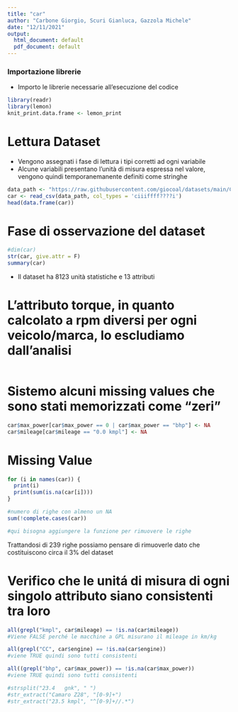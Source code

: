 ```yaml
---
title: "car"
author: "Carbone Giorgio, Scuri Gianluca, Gazzola Michele"
date: "12/11/2021"
output:
  html_document: default
  pdf_document: default
---
```


### Importazione librerie
- Importo le librerie necessarie all'esecuzione del codice
```r
library(readr)
library(lemon)
knit_print.data.frame <- lemon_print
```

# Lettura Dataset
- Vengono assegnati i fase di lettura i tipi corretti ad ogni variabile
- Alcune variabili presentano l'unità di misura espressa nel valore, vengono
quindi temporanemanente definiti come stringhe
```r
data_path <- "https://raw.githubusercontent.com/giocoal/datasets/main/Car%20details%20v3.csv"
car <- read_csv(data_path, col_types = 'ciiiffff????i')
head(data.frame(car))
```

# Fase di osservazione del dataset
``` r
#dim(car)
str(car, give.attr = F)
summary(car)
```
- Il dataset ha 8123 unità statistiche e 13 attributi


# L'attributo torque, in quanto calcolato a rpm diversi per ogni veicolo/marca, lo escludiamo dall'analisi
```r
```

# Sistemo alcuni missing values che sono stati memorizzati come "zeri"
```r
car$max_power[car$max_power == 0 | car$max_power == "bhp"] <- NA
car$mileage[car$mileage == "0.0 kmpl"] <- NA
```

# Missing Value
``` r
for (i in names(car)) {
  print(i)
  print(sum(is.na(car[i])))
}

#numero di righe con almeno un NA
sum(!complete.cases(car))

#qui bisogna aggiungere la funzione per rimuovere le righe
```
Trattandosi di 239 righe possiamo pensare di rimuoverle dato che costituiscono circa il 3% del dataset


# Verifico che le unitá di misura di ogni singolo attributo siano consistenti tra loro
```r
all(grepl("kmpl", car$mileage) == !is.na(car$mileage))
#Viene FALSE perché le macchine a GPL misurano il mileage in km/kg

all(grepl("CC", car$engine) == !is.na(car$engine))
#viene TRUE quindi sono tutti consistenti

all((grepl("bhp", car$max_power)) == !is.na(car$max_power))
#viene TRUE quindi sono tutti consistenti
```

```r
#strsplit("23.4   gnk", " ")
#str_extract("Camaro Z28", "[0-9]+")
#str_extract("23.5 kmpl", "^[0-9]+//.*")
```
